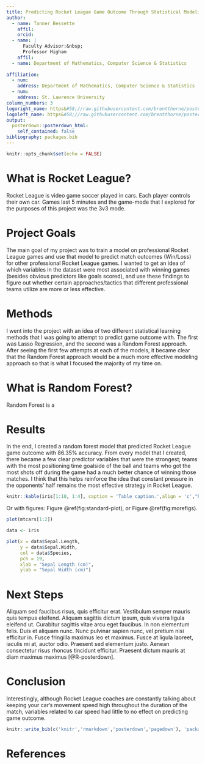 ```yaml
---
title: Predicting Rocket League Game Outcome Through Statistical Modeling
author:
  - name: Tanner Bessette
    affil: 
    orcid: 
  - name: |
      Faculty Advisor:&nbsp;
      Professor Higham
    affil: 
  - name: Department of Mathematics, Computer Science & Statistics
    
affiliation: 
  - num: 
    address: Department of Mathematics, Computer Science & Statistics
  - num: 
    address: St. Lawrence University
column_numbers: 3
logoright_name: https&#58;//raw.githubusercontent.com/brentthorne/posterdown/master/images/betterhexlogo.png
logoleft_name: https&#58;//raw.githubusercontent.com/brentthorne/posterdown/master/images/betterhexlogo.png # this might be controlling posterdown logo in top right and left
output: 
  posterdown::posterdown_html:
    self_contained: false
bibliography: packages.bib
---
```














```r
knitr::opts_chunk$set(echo = FALSE)
```

# What is Rocket League?

Rocket League is video game soccer played in cars. Each player controls their own car. Games last 5 minutes and the game-mode that I explored for the purposes of this project was the 3v3 mode.

# Project Goals

The main goal of my project was to train a model on professional Rocket League games and use that model to predict match outcomes (Win/Loss) for other professional Rocket League games. I wanted to get an idea of which variables in the dataset were most associated with winning games (besides obvious predictors like goals scored), and use these findings to figure out whether certain approaches/tactics that different professional teams utilize are more or less effective.

# Methods

I went into the project with an idea of two different statistical learning methods that I was going to attempt to predict game outcome with. The first was Lasso Regression, and the second was a Random Forest approach. After seeing the first few attempts at each of the models, it became clear that the Random Forest approach would be a much more effective modeling approach so that is what I focused the majority of my time on.

# What is Random Forest?

Random Forest is a 

# Results

In the end, I created a random forest model that predicted Rocket League game outcome with 86.35% accuracy. From every model that I created, there became a few clear predictor variables that were the strongest; teams with the most positioning time goalside of the ball and teams who got the most shots off during the game had a much better chance of winning those matches. I think that this helps reinforce the idea that constant pressure in the opponents' half remains the most effective strategy in Rocket League. 


```r
knitr::kable(iris[1:10, 1:4], caption = 'Table caption.',align = 'c',"html")
```

Or with figures: Figure \@ref(fig:standard-plot), or Figure \@ref(fig:morefigs).

```r
plot(mtcars[1:2])
```

```r
data <- iris

plot(x = data$Sepal.Length, 
     y = data$Sepal.Width, 
     col = data$Species,
     pch = 19, 
     xlab = "Sepal Length (cm)",
     ylab = "Sepal Width (cm)")

```

# Next Steps

Aliquam sed faucibus risus, quis efficitur erat. Vestibulum semper mauris quis tempus eleifend. Aliquam sagittis dictum ipsum, quis viverra ligula eleifend ut. Curabitur sagittis vitae arcu eget faucibus. In non elementum felis. Duis et aliquam nunc. Nunc pulvinar sapien nunc, vel pretium nisi efficitur in. Fusce fringilla maximus leo et maximus. Fusce at ligula laoreet, iaculis mi at, auctor odio. Praesent sed elementum justo. Aenean consectetur risus rhoncus tincidunt efficitur. Praesent dictum mauris at diam maximus maximus [@R-posterdown].

# Conclusion

Interestingly, although Rocket League coaches are constantly talking about keeping your car's movement speed high throughout the duration of the match, variables related to car speed had little to no effect on predicting game outcome.


```r
knitr::write_bib(c('knitr','rmarkdown','posterdown','pagedown'), 'packages.bib')
```

# References
